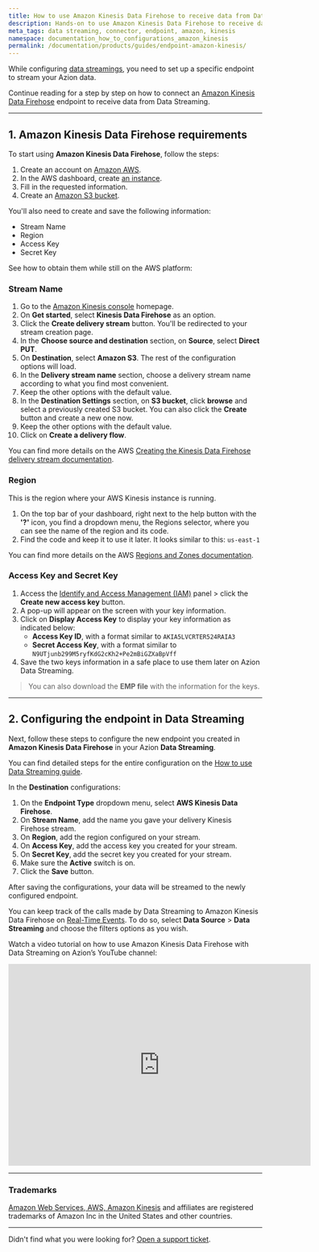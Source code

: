```yaml
---
title: How to use Amazon Kinesis Data Firehose to receive data from Data Streaming
description: Hands-on to use Amazon Kinesis Data Firehose to receive data from Azion Data Streaming.
meta_tags: data streaming, connector, endpoint, amazon, kinesis
namespace: documentation_how_to_configurations_amazon_kinesis
permalink: /documentation/products/guides/endpoint-amazon-kinesis/
---
```


While configuring [data streamings](/en/documentation/products/data-streaming/), you need to set up a specific endpoint to stream your Azion data.

Continue reading for a step by step on how to connect an [Amazon Kinesis Data Firehose](https://aws.amazon.com/kinesis/data-firehose/) endpoint to receive data from Data Streaming.

---

## 1. Amazon Kinesis Data Firehose requirements

To start using **Amazon Kinesis Data Firehose**, follow the steps:

1. Create an account on [Amazon AWS](https://portal.aws.amazon.com/billing/signup).
2. In the AWS dashboard, create [an instance](https://console.aws.amazon.com/kinesis/home).
3. Fill in the requested information.
4. Create an [Amazon S3 bucket](https://docs.aws.amazon.com/AmazonS3/latest/userguide/creating-bucket.html).

You'll also need to create and save the following information:

- Stream Name
- Region
- Access Key
- Secret Key

See how to obtain them while still on the AWS platform:

### Stream Name

1. Go to the [Amazon Kinesis console](https://console.aws.amazon.com/kinesis/home) homepage.
2. On **Get started**, select **Kinesis Data Firehose** as an option.
3. Click the **Create delivery stream** button. You'll be redirected to your stream creation page.
4. In the **Choose source and destination** section, on **Source**, select **Direct PUT**.
5. On **Destination**, select **Amazon S3**. The rest of the configuration options will load.
6. In the **Delivery stream name** section, choose a delivery stream name according to what you find most convenient.
7. Keep the other options with the default value.
8. In the **Destination Settings** section, on **S3 bucket**, click **browse** and select a previously created S3 bucket. You can also click the **Create** button and create a new one now.
9. Keep the other options with the default value.
10. Click on **Create a delivery flow**.

You can find more details on the AWS [Creating the Kinesis Data Firehose delivery stream documentation](https://docs.aws.amazon.com/sns/latest/dg/firehose-example-create-delivery-stream.html).

### Region

This is the region where your AWS Kinesis instance is running.

1. On the top bar of your dashboard, right next to the help button with the **'?'** icon, you find a dropdown menu, the Regions selector, where you can see the name of the region and its code.
2. Find the code and keep it to use it later. It looks similar to this: `us-east-1`

You can find more details on the AWS [Regions and Zones documentation](https://docs.aws.amazon.com/AWSEC2/latest/UserGuide/using-regions-availability-zones.html).

### Access Key and Secret Key

1. Access the [Identify and Access Management (IAM)](https://us-east-1.console.aws.amazon.com/iam/home#/security_credentials$access_key) panel > click the **Create new access key** button.
2. A pop-up will appear on the screen with your key information.
3. Click on **Display Access Key** to display your key information as indicated below:
    - **Access Key ID**, with a format similar to `AKIA5LVCRTER524RAIA3`
    - **Secret Access Key**, with a format similar to `N9UTjunb299M5ryfKdG2cKh2+Pe2mBiGZXaBpVff`
4. Save the two keys information in a safe place to use them later on Azion Data Streaming.

> You can also download the **EMP file** with the information for the keys.

---

## 2. Configuring the endpoint in Data Streaming

Next, follow these steps to configure the new endpoint you created in **Amazon Kinesis Data Firehose** in your Azion **Data Streaming**.

You can find detailed steps for the entire configuration on the [How to use Data Streaming guide](/en/documentation/products/guides/use-data-streaming/).

In the **Destination** configurations:

1. On the **Endpoint Type** dropdown menu, select **AWS Kinesis Data Firehose**.
2. On **Stream Name**, add the name you gave your delivery Kinesis Firehose stream.
3. On **Region**, add the region configured on your stream.
4. On **Access Key**, add the access key you created for your stream.
5. On **Secret Key**, add the secret key you created for your stream.
6. Make sure the **Active** switch is on.
7. Click the **Save** button.

After saving the configurations, your data will be streamed to the newly configured endpoint.

You can keep track of the calls made by Data Streaming to Amazon Kinesis Data Firehose on [Real-Time Events](/en/documentation/products/real-time-events/). To do so, select **Data Source** > **Data Streaming** and choose the filters options as you wish.

Watch a video tutorial on how to use Amazon Kinesis Data Firehose with Data Streaming on Azion’s YouTube channel:

<iframe
   src="https://www.youtube.com/embed/sNGyuH3eu2o"
   title="Using Amazon Kinesis Data Firehose to receive data from Azion Data Streaming"
   loading="lazy"
   width="600"
   height="400"
   frameborder="0"
   allow="accelerometer; autoplay; clipboard-write; encrypted-media; gyroscope; picture-in-picture; web-share"
   allowfullscreen></iframe>

---

### Trademarks

[Amazon Web Services, AWS, Amazon Kinesis](https://aws.amazon.com/pt/kinesis/) and affiliates are registered trademarks of Amazon Inc in the United States and other countries.

---

Didn't find what you were looking for? [Open a support ticket](https://tickets.azion.com/).
